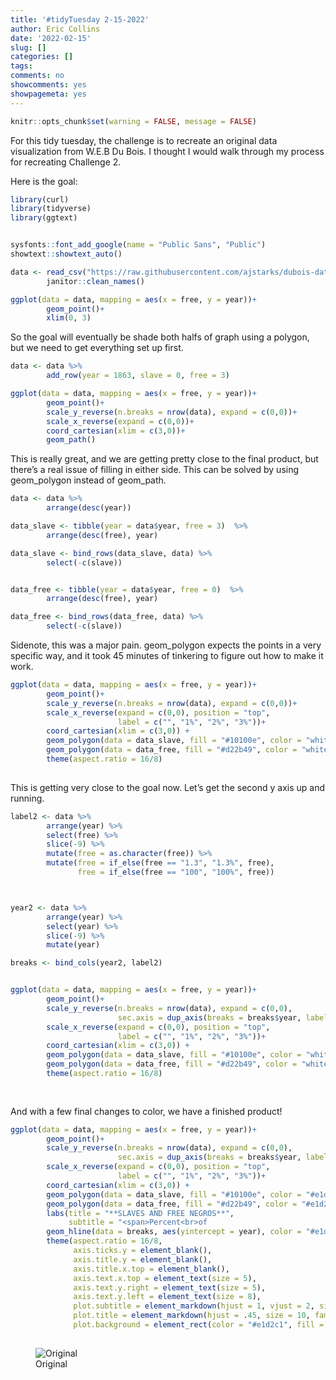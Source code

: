 ```yaml
---
title: '#tidyTuesday 2-15-2022'
author: Eric Collins
date: '2022-02-15'
slug: []
categories: []
tags: 
comments: no
showcomments: yes
showpagemeta: yes
---
```

```r

knitr::opts_chunk$set(warning = FALSE, message = FALSE)

```


For this tidy tuesday, the challenge is to recreate an original data visualization from W.E.B Du Bois. I thought I would walk through my process for recreating Challenge 2.

Here is the goal:


```r
library(curl)
library(tidyverse)
library(ggtext)


sysfonts::font_add_google(name = "Public Sans", "Public")
showtext::showtext_auto()

data <- read_csv("https://raw.githubusercontent.com/ajstarks/dubois-data-portraits/master/challenge/2022/challenge05/data.csv") %>%
        janitor::clean_names()
```



```r
ggplot(data = data, mapping = aes(x = free, y = year))+
        geom_point()+
        xlim(0, 3)
```

So the goal will eventually be shade both halfs of graph using a polygon, but we need to get everything set up first.

```r
data <- data %>%
        add_row(year = 1863, slave = 0, free = 3)

ggplot(data = data, mapping = aes(x = free, y = year))+
        geom_point()+
        scale_y_reverse(n.breaks = nrow(data), expand = c(0,0))+
        scale_x_reverse(expand = c(0,0))+
        coord_cartesian(xlim = c(3,0))+
        geom_path()
```


This is really great, and we are getting pretty close to the final product, but there's a real issue of filling in either side. This can be solved by using geom_polygon instead of geom_path.



```r
data <- data %>%
        arrange(desc(year))

data_slave <- tibble(year = data$year, free = 3)  %>%
        arrange(desc(free), year)

data_slave <- bind_rows(data_slave, data) %>%
        select(-c(slave))


data_free <- tibble(year = data$year, free = 0)  %>%
        arrange(desc(free), year)

data_free <- bind_rows(data_free, data) %>%
        select(-c(slave))

```


Sidenote, this was a major pain. geom_polygon expects the points in a very specific way, and it took 45 minutes of tinkering to figure out how to make it work. 



```r
ggplot(data = data, mapping = aes(x = free, y = year))+
        geom_point()+
        scale_y_reverse(n.breaks = nrow(data), expand = c(0,0))+
        scale_x_reverse(expand = c(0,0), position = "top",
                        label = c("", "1%", "2%", "3%"))+
        coord_cartesian(xlim = c(3,0)) +
        geom_polygon(data = data_slave, fill = "#10100e", color = "white")+
        geom_polygon(data = data_free, fill = "#d22b49", color = "white") +
        theme(aspect.ratio = 16/8)
        


```


This is getting very close to the goal now. Let's get the second y axis up and running. 


```r
label2 <- data %>%
        arrange(year) %>%
        select(free) %>%
        slice(-9) %>%
        mutate(free = as.character(free)) %>%
        mutate(free = if_else(free == "1.3", "1.3%", free),
               free = if_else(free == "100", "100%", free))



year2 <- data %>%
        arrange(year) %>%
        select(year) %>%
        slice(-9) %>%
        mutate(year)

breaks <- bind_cols(year2, label2)


ggplot(data = data, mapping = aes(x = free, y = year))+
        geom_point()+
        scale_y_reverse(n.breaks = nrow(data), expand = c(0,0),
                        sec.axis = dup_axis(breaks = breaks$year, labels = breaks$free)) +
        scale_x_reverse(expand = c(0,0), position = "top",
                        label = c("", "1%", "2%", "3%"))+
        coord_cartesian(xlim = c(3,0)) +
        geom_polygon(data = data_slave, fill = "#10100e", color = "white")+
        geom_polygon(data = data_free, fill = "#d22b49", color = "white") +
        theme(aspect.ratio = 16/8)
        
        


```

And with a few final changes to color, we have a finished product!

```r

ggplot(data = data, mapping = aes(x = free, y = year))+
        geom_point()+
        scale_y_reverse(n.breaks = nrow(data), expand = c(0,0),
                        sec.axis = dup_axis(breaks = breaks$year, labels = breaks$free)) +
        scale_x_reverse(expand = c(0,0), position = "top",
                        label = c("", "1%", "2%", "3%"))+
        coord_cartesian(xlim = c(3,0)) +
        geom_polygon(data = data_slave, fill = "#10100e", color = "#e1d2c1")+
        geom_polygon(data = data_free, fill = "#d22b49", color = "#e1d2c1") +
        labs(title = "**SLAVES AND FREE NEGROS**",
             subtitle = "<span>Percent<br>of                            <br>Free Negros</span>")+
        geom_hline(data = breaks, aes(yintercept = year), color = "#e1d2c1") +
        theme(aspect.ratio = 16/8,
              axis.ticks.y = element_blank(),
              axis.title.y = element_blank(),
              axis.title.x.top = element_blank(),
              axis.text.x.top = element_text(size = 5),
              axis.text.y.right = element_text(size = 5),
              axis.text.y.left = element_text(size = 8),
              plot.subtitle = element_markdown(hjust = 1, vjust = 2, size = 5),
              plot.title = element_markdown(hjust = .45, size = 10, family = "Public"),
              plot.background = element_rect(color = "#e1d2c1", fill = "#e1d2c1"))
        

```      




![Original]("C:/Users/emcollin/OneDrive - Volusia County Schools/Desktop/Website/Personal_Website/content/blog/2022-02-15-tidytuesday-2-15-2022/original-plate-12.jpg")

